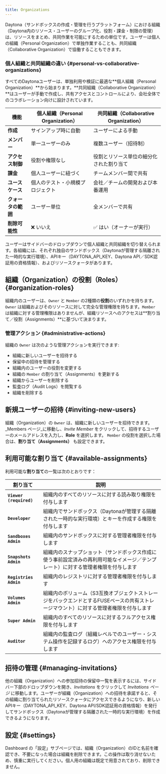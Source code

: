 ```yaml
---
title: Organizations
---
```



Daytona（サンドボックスの作成・管理を行うプラットフォーム）における組織（Daytona内のリソース・ユーザーのグループ化、役割・課金・制限の管理）は、リソースをまとめ、共同作業を可能にするための単位です。ユーザーは個人の組織（Personal Organization）で単独作業することも、共同組織（Collaborative Organization）で協働することもできます。

### 個人組織と共同組織の違い \{#personal-vs-collaborative-organizations\}

すべてのDaytonaユーザーは、単独利用や検証に最適な**個人組織（Personal Organization）**から始まります。**共同組織（Collaborative Organization）**はユーザーが手動で作成し、共有アクセスとコントロールにより、会社全体でのコラボレーション向けに設計されています。

| 機能                 | 個人組織（Personal Organization） | 共同組織（Collaborative Organization）          |
| -------------------- | --------------------------------- | ---------------------------------------------- |
| **作成**             | サインアップ時に自動               | ユーザーによる手動                              |
| **メンバー**         | 単一ユーザーのみ                   | 複数ユーザー（招待制）                          |
| **アクセス制御**     | 役割や権限なし                     | 役割とリソース単位の細分化された割り当て        |
| **課金**             | 個人ユーザーに紐づく               | チームメンバー間で共有                          |
| **ユースケース**     | 個人のテスト・小規模プロジェクト   | 会社／チームの開発および本番運用                |
| **クォータの範囲**   | ユーザー単位                       | 全メンバーで共有                                |
| **削除可能性**       | ❌ いいえ                          | ✅ はい（オーナーが実行）                       |

ユーザーはサイドバーのドロップダウンで個人組織と共同組織を切り替えられます。各組織には、それぞれ独自のサンドボックス（Daytonaが管理する隔離された一時的な実行環境）、APIキー（DAYTONA&#95;API&#95;KEY、Daytona API／SDK認証用の資格情報）、およびリソースクォータがあります。

## 組織（Organization）の役割（Roles） \{#organization-roles\}

組織内のユーザーは、`Owner` と `Member` の2種類の**役割**のいずれかを持ちます。`Owner` は組織およびそのリソースに対して完全な管理権限を持ちます。`Member` は組織に対する管理権限はありませんが、組織リソースへのアクセスは**割り当て／役割（Assignments）**に基づいて決まります。

### 管理アクション \{#administrative-actions\}

組織の `Owner` は次のような管理アクションを実行できます:

* 組織に新しいユーザーを招待する
* 保留中の招待を管理する
* 組織内のユーザーの役割を変更する
* 組織の `Member` の割り当て（Assignments）を更新する
* 組織からユーザーを削除する
* 監査ログ（Audit Logs）を閲覧する
* 組織を削除する

## 新規ユーザーの招待 \{#inviting-new-users\}

組織（Organization）の `Owner` は、組織に新しいユーザーを招待できます。&#95;Members ページ&#95;に移動し、*Invite Member* をクリックして、招待するユーザーのメールアドレスを入力し、**Role** を選択します。
`Member` の役割を選択した場合は、**割り当て（Assignments）** も設定できます。

## 利用可能な割り当て \{#available-assignments\}

利用可能な**割り当て**の一覧は次のとおりです：

| 割り当て                 | 説明                                                                 |
| ----------------------- | -------------------------------------------------------------------- |
| **`Viewer (required)`** | 組織内のすべてのリソースに対する読み取り権限を付与します            |
| **`Developer`**         | 組織内でサンドボックス（Daytonaが管理する隔離された一時的な実行環境）とキーを作成する権限を付与します |
| **`Sandboxes Admin`**   | 組織内のサンドボックスに対する管理者権限を付与します                |
| **`Snapshots Admin`**   | 組織内のスナップショット（サンドボックス作成に使う事前設定済みの再利用可能なイメージ／テンプレート）に対する管理者権限を付与します |
| **`Registries Admin`**  | 組織内のレジストリに対する管理者権限を付与します                     |
| **`Volumes Admin`**     | 組織内のボリューム（S3互換オブジェクトストレージをバックエンドとするFUSEベースの共有ストレージマウント）に対する管理者権限を付与します |
| **`Super Admin`**       | 組織内のすべてのリソースに対するフルアクセス権限を付与します         |
| **`Auditor`**           | 組織内の監査ログ（組織レベルでのユーザー・システム操作を記録するログ）へのアクセス権限を付与します |

## 招待の管理 \{#managing-invitations\}

他の組織（Organization）への参加招待の保留中一覧を表示するには、サイドバー下部のドロップダウンを開き、*Invitations* をクリックして *Invitations ページ* に移動します。ユーザーが組織（Organization）への招待を承諾すると、その組織に割り当てられたリソースクォータにアクセスできるようになり、新しい APIキー（DAYTONA&#95;API&#95;KEY、Daytona API/SDK認証用の資格情報）を発行してサンドボックス（Daytonaが管理する隔離された一時的な実行環境）を作成できるようになります。

## 設定 \{#settings\}

Dashboard の「設定」サブページでは、組織（Organization）のIDと名前を確認でき、不要になった場合は組織を削除できます。この操作は取り消せないため、慎重に実行してください。個人用の組織は既定で用意されており、削除できません。
